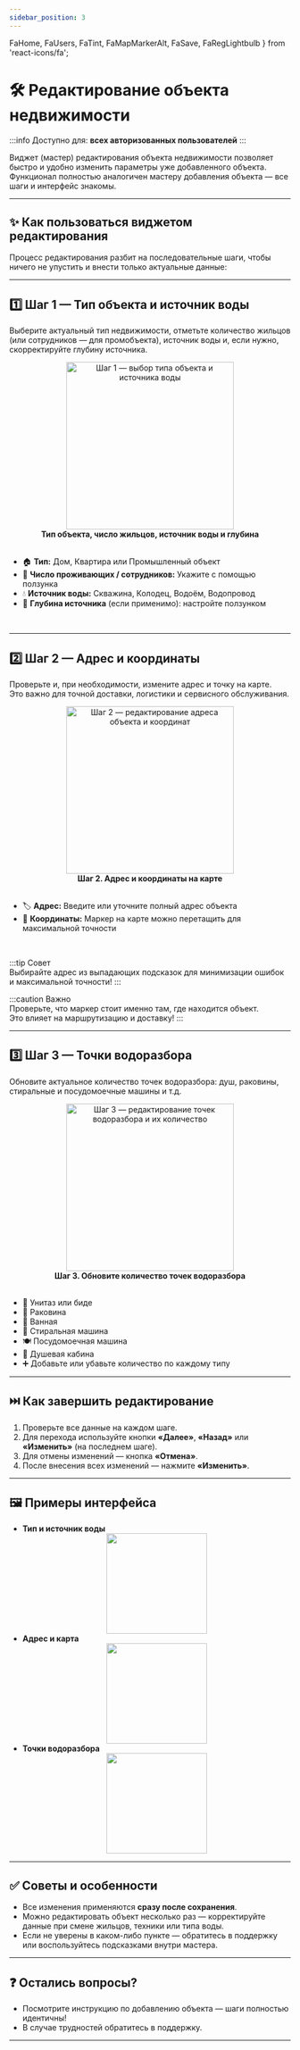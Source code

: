 ```yaml
---
sidebar_position: 3
---
```


  FaHome,
  FaUsers,
  FaTint,
  FaMapMarkerAlt,
  FaSave,
  FaRegLightbulb
} from 'react-icons/fa';

# 🛠️ Редактирование объекта недвижимости

:::info
Доступно для: **всех авторизованных пользователей**
:::

Виджет (мастер) редактирования объекта недвижимости позволяет быстро и удобно изменить параметры уже добавленного объекта.  
Функционал полностью аналогичен <Link to="/real-estate/create">мастеру добавления объекта</Link> — все шаги и интерфейс знакомы.

---

## ✨ Как пользоваться виджетом редактирования

Процесс редактирования разбит на последовательные шаги, чтобы ничего не упустить и внести только актуальные данные:

---

## 1️⃣ Шаг 1 — Тип объекта и источник воды

Выберите актуальный тип недвижимости, отметьте количество жильцов (или сотрудников — для промобъекта), источник воды и, если нужно, скорректируйте глубину источника.

<div align="center">
  <img src="/img/real-estate/edit_widget_step_1.png" alt="Шаг 1 — выбор типа объекта и источника воды" width="300" />
  <figcaption><b>Тип объекта, число жильцов, источник воды и глубина</b></figcaption>
</div>
<br />

- 🏠 **Тип:** Дом, Квартира или Промышленный объект
- 👥 **Число проживающих / сотрудников:** Укажите с помощью ползунка
- 💧 **Источник воды:** Скважина, Колодец, Водоём, Водопровод
- 📏 **Глубина источника** (если применимо): настройте ползунком

<br />

---

## 2️⃣ Шаг 2 — Адрес и координаты

Проверьте и, при необходимости, измените адрес и точку на карте.  
Это важно для точной доставки, логистики и сервисного обслуживания.

<div align="center">
  <img src="/img/real-estate/edit_widget_step_2.png" alt="Шаг 2 — редактирование адреса объекта и координат" width="300" />
  <figcaption><b>Шаг 2. Адрес и координаты на карте</b></figcaption>
</div>
<br />

- 🏷️ **Адрес:** Введите или уточните полный адрес объекта
- 📍 **Координаты:** Маркер на карте можно перетащить для максимальной точности
<br />

:::tip Совет  
Выбирайте адрес из выпадающих подсказок для минимизации ошибок и максимальной точности!
:::

:::caution Важно  
Проверьте, что маркер стоит именно там, где находится объект.  
Это влияет на маршрутизацию и доставку!
:::

---

## 3️⃣ Шаг 3 — Точки водоразбора

Обновите актуальное количество точек водоразбора: душ, раковины, стиральные и посудомоечные машины и т.д.

<div align="center">
  <img src="/img/real-estate/edit_widget_step_3.png" alt="Шаг 3 — редактирование точек водоразбора и их количество" width="300" />
  <figcaption><b>Шаг 3. Обновите количество точек водоразбора</b></figcaption>
</div>
<br />

- 🚽 Унитаз или биде
- 🚰 Раковина
- 🛁 Ванная
- 🧺 Стиральная машина
- 🍽️ Посудомоечная машина
- 🚿 Душевая кабина
- ➕ Добавьте или убавьте количество по каждому типу

---

## ⏭️ Как завершить редактирование

1. Проверьте все данные на каждом шаге.
2. Для перехода используйте кнопки **«Далее»**, **«Назад»** или **«Изменить»** (на последнем шаге).
3. Для отмены изменений — кнопка **«Отмена»**.
4. После внесения всех изменений — нажмите <Link to="/real-estate/page#edit">**«Изменить»**</Link>.

---

## 🖼️ Примеры интерфейса

- **Тип и источник воды**  
  <div align="center">
    <img src="/img/real-estate/edit_widget_step_1.png" width="180" />
  </div>
- **Адрес и карта**  
  <div align="center">
    <img src="/img/real-estate/edit_widget_step_2.png" width="180" />
  </div>
- **Точки водоразбора**  
  <div align="center">
    <img src="/img/real-estate/edit_widget_step_3.png" width="180" />
  </div>

---

## ✅ Советы и особенности

- Все изменения применяются **сразу после сохранения**.
- Можно редактировать объект несколько раз — корректируйте данные при смене жильцов, техники или типа воды.
- Если не уверены в каком-либо пункте — обратитесь в поддержку или воспользуйтесь подсказками внутри мастера.

---

## ❓ Остались вопросы?

- Посмотрите <Link to="/real-estate/create">инструкцию по добавлению объекта</Link> — шаги полностью идентичны!
- В случае трудностей обратитесь в поддержку.

---

